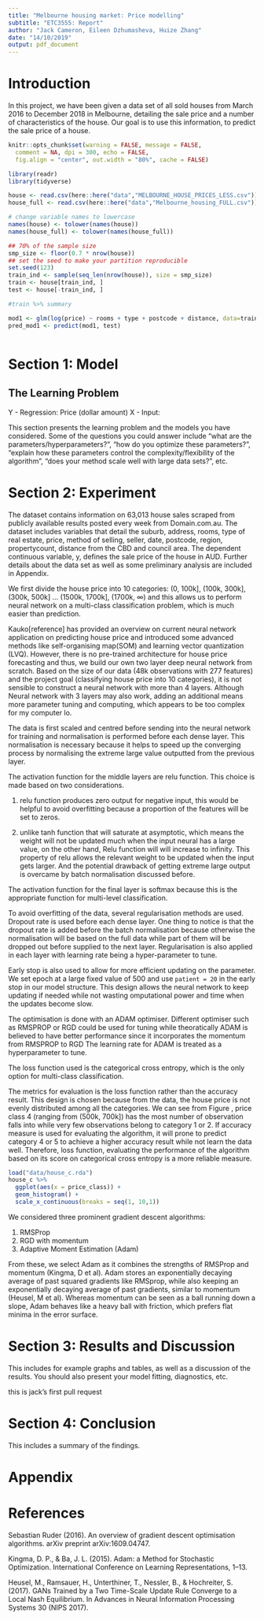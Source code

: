 ```yaml
---
title: "Melbourne housing market: Price modelling"
subtitle: "ETC3555: Report"
author: "Jack Cameron, Eileen Dzhumasheva, Huize Zhang"
date: "14/10/2019"
output: pdf_document
---
```


# Introduction

In this project, we have been given a data set of all sold houses from March 2016 to December 2018 in Melbourne, detailing the sale price and a number of characteristics of the house. Our goal is to use this information, to predict the sale price of a house. 

```r
knitr::opts_chunk$set(warning = FALSE, message = FALSE, 
  comment = NA, dpi = 300, echo = FALSE,
  fig.align = "center", out.width = "80%", cache = FALSE)
```

```r
library(readr)
library(tidyverse)
```


```r
house <- read.csv(here::here("data","MELBOURNE_HOUSE_PRICES_LESS.csv"))
house_full <- read.csv(here::here("data","Melbourne_housing_FULL.csv"))
```

```r
# change variable names to lowercase
names(house) <- tolower(names(house))
names(house_full) <- tolower(names(house_full))
```

```r
## 70% of the sample size
smp_size <- floor(0.7 * nrow(house))
## set the seed to make your partition reproducible
set.seed(123)
train_ind <- sample(seq_len(nrow(house)), size = smp_size)
train <- house[train_ind, ]
test <- house[-train_ind, ]
```

```r
#train %>% summary
```

```r
mod1 <- glm(log(price) ~ rooms + type + postcode + distance, data=train, family = gaussian)
pred_mod1 <- predict(mod1, test)


```

```r

```


# Section 1: Model

## The Learning Problem

Y - Regression: Price (dollar amount)
X - Input: 


This section presents the learning problem and the models you have considered. Some of the questions you could answer include “what are the parameters/hyperparameters?”, “how do you optimize these parameters?”, “explain how these parameters control the complexity/flexibility of the algorithm”, “does your method scale well with large data sets?”, etc.

# Section 2: Experiment


The dataset contains information on 63,013 house sales scraped from publicly available results posted every week from Domain.com.au. The dataset includes variables that detail the suburb, address, rooms, type of real estate, price, method of selling, seller, date, postcode, region, propertycount, distance from the CBD and council area. The dependent continuous variable, y, defines the sale price of the house in AUD. Further details about the data set as well as some preliminary analysis are included in Appendix.

We first divide the house price into 10 categories: (0, 100k], (100k, 300k], (300k, 500k] ... (1500k, 1700k], (1700k, $\infty$) and this allows us to perform neural network on a multi-class classification problem, which is much easier than prediction. 

Kauko[reference] has provided an overview on current neural network application on predicting  house price and introduced some advanced methods like self-organising map(SOM) and learning vector quantization (LVQ). However, there is no pre-trained architecture for house price forecasting and thus, we build our own two layer deep neural network from scratch. Based on the size of our data (48k observations with 277 features) and the project goal (classifying house price into 10 categories), it is not sensible to construct a neural network with more than 4 layers. Although Neural network with 3 layers may also work, adding an additional means more parameter tuning and computing, which appears to be too complex for my computer lo. 

The data is first scaled and centred before sending into the neural network for training and normalisation is performed before each dense layer. This normalisation is 
necessary because it helps to speed up the converging process by normalising the extreme large value outputted from the previous layer. 

The activation function for the middle layers are relu function. This choice is made based on two considerations. 

1) relu function produces zero output for negative input, this would be helpful to avoid overfitting because a proportion of the features will be set to zeros. 

2) unlike tanh function that  will saturate at asymptotic, which means the weight will not be updated much when the input neural has a large value, on the other hand, Relu function will will increase to infinity. This property of relu allows the relevant weight to be updated when the input gets larger. And the potential drawback of getting extreme large output is overcame by batch normalisation discussed before. 

The activation function for the final layer is softmax because this is the appropriate function for multi-level classification. 

To avoid overfitting of the data, several regularisation methods are used. Dropout rate is used before each dense layer. One thing to notice is that the dropout rate is added before the batch normalisation because otherwise the normalisation will be based on the full data while part of them will be dropped out before supplied to the next layer. Regularisation is also applied in each layer with learning rate being a hyper-parameter to tune. 

Early stop is also used to allow for more efficient updating on the parameter. We set epoch at a large fixed value of 500 and use `patient = 20` in the early stop in our model structure. This design allows the neural network to keep updating if needed while not wasting omputational power and time when the updates become slow.

The optimisation is done with an ADAM optimiser. Different optimiser such as RMSPROP or RGD could be used for tuning while theoratically ADAM is believed to have better performance since it incorporates the momentum from RMSPROP to RGD The learning rate for ADAM is treated as a hyperparameter to tune. 

The loss function used is the categorical cross entropy, which is the only option for multi-class classification. 

The metrics for evaluation is the loss function rather than the accuracy result. This design is chosen because from the data, the house price is not evenly distributed among all the categories. We can see from Figure \ref{fig:price-class}, price class 4 (ranging from (500k, 700k]) has the most number of observation falls into while very few observations belong to category 1 or 2. If accuracy measure is used for evaluating the algorithm, it will prone to predict category 4 or 5 to achieve a higher accuracy result while not learn the data well. Therefore, loss function, evaluating the performance of the algorithm based on its score on categorical cross entropy is a more reliable measure. 

```r
load("data/house_c.rda")
house_c %>% 
  ggplot(aes(x = price_class)) + 
  geom_histogram() +
  scale_x_continuous(breaks = seq(1, 10,1))
```


We considered three prominent gradient descent algorithms:

1. RMSProp
2. RGD with momentum
3. Adaptive Moment Estimation (Adam)

From these, we select Adam as it combines the strengths of RMSProp and momentum (Kingma, D et al). Adam stores an exponentially decaying average of past squared gradients like RMSprop, while also keeping an exponentially decaying average of past gradients, similar to momentum (Heusel, M et al). Whereas momentum can be seen as a ball running down a slope, Adam behaves like a heavy ball with friction, which prefers flat minima in the error surface.


# Section 3: Results and Discussion
This includes for example graphs and tables, as well as a discussion of the results. You should also present your model fitting, diagnostics, etc.

this is jack's first pull request

# Section 4: Conclusion
This includes a summary of the findings.

# Appendix

# References

Sebastian Ruder (2016). An overview of gradient descent optimisation algorithms. arXiv preprint arXiv:1609.04747.

Kingma, D. P., & Ba, J. L. (2015). Adam: a Method for Stochastic Optimization. International Conference on Learning Representations, 1–13.

Heusel, M., Ramsauer, H., Unterthiner, T., Nessler, B., & Hochreiter, S. (2017). GANs Trained by a Two Time-Scale Update Rule Converge to a Local Nash Equilibrium. In Advances in Neural Information Processing Systems 30 (NIPS 2017).
